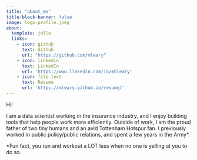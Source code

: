 ```yaml
---
title: "about_me"
title-block-banner: false
image: lego-profile.jpeg
about: 
  template: jolla
  links:
    - icon: github
      text: Github
      url: "https://github.com/mleary"
    - icon: linkedin
      text: LinkedIn
      url: 'https://www.linkedin.com/in/mbleary'
    - icon: file-text
      text: Resume
      url: 'https://mleary.github.io/resume/'
---
```


Hi!

I am a data scientist working in the insurance industry, and I enjoy building tools that help people work more efficiently. Outside of work, I am the proud father of two tiny humans and an avid Tottenham Hotspur fan. I previously worked in public policy/public relations, and spent a few years in the Army\*.

\*Fun fact, you run and workout a LOT less when no one is yelling at you to do so.
